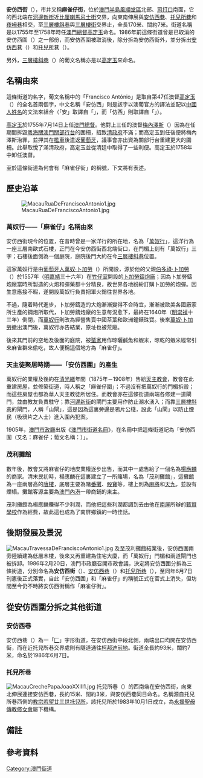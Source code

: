 {{Redirect|麻雀仔街|香港的一條被俗稱為「雀仔街」的街道|康樂街}}
{{Redirect|麻雀仔|text = 麻雀仔亦可指體型細小的'''[[麻雀|麻雀]]'''；又可指賭注注碼很少的'''[[麻將|麻將]]'''遊戲。}}
{{coord|22|11|34.95|N|113|32|09.34|E|display = title}}
{{Infobox Macau street
|streetname_zh = 安仿西街
|streetname_pt = Rua de<br/>Francisco António
|image = MacauRuaECalcadaDesFranciscoAntonio1.jpg
|caption = 安仿西街與三層樓斜巷，兩者的葡萄牙文名稱均以「{{lang|pt|Francisco António}}」來命名
|namedon = 1986年6月7日
|parish1 = {{MAC}}[[風順堂區|風順堂區]]
|begin1 = 河邊新街
|junction1 = 安仿西巷
|junction2 = 托兒所巷
|junction3 = 夜呣巷
|end1 = 三層樓街
|end2 = 三層樓斜巷
|length = 170
|width = 約7米
}}

'''安仿西街'''（{{lang-pt|Rua de Francisco António}}），市井又稱'''麻雀仔街'''，位於[[澳門半島|澳門半島]][[風順堂區|風順堂區]]北部、[[司打口|司打口]]南面，它的西北端在[[河邊新街|河邊新街]]近[[比厘喇馬忌士街|比厘喇馬忌士街]]交界，向東南伸展與[[安仿西巷|安仿西巷]]、[[托兒所巷|托兒所巷]]和[[夜呣巷|夜呣巷]]相交，至[[三層樓斜巷|三層樓斜巷]]與[[三層樓街|三層樓街]]交界止，全長170米、闊約7米。街道名稱是以1755年至1758年時任[[澳門總督|澳門總督]][[高定玉|高定玉]]命名。1986年前這條街道曾是已取消的安仿西圍（{{lang|pt|Pátio de Francisco António}}）之一部份，而安仿西圍被取消後，除分拆為安仿西街外，並分拆出[[安仿西巷|安仿西巷]]（{{lang|pt|Travessa de Francisco António}}）和[[托兒所巷|托兒所巷]]（{{lang|pt|Travessa da Creche}}）。

另外，[[三層樓斜巷|三層樓斜巷]]（{{lang-pt|Calçada de Francisco António}}）的葡文名稱亦是以[[高定玉|高定玉]]來命名。{{refTag|name = 1993街簿p97|1 = {{cite book
|title = 《澳門市街道及其它地方名冊》|edition = 1993年版
|publisher = [[澳門市政廳|澳門市政廳]]
|chapter = (第一部份) 公共街道|pages = 第97頁}}}}

==名稱由來==
{{main|高定玉}}
這條街道的名字，葡文名稱中的「Francisco António」是取自第47任澳督[[高定玉|高定玉]]（{{lang|pt|Francisco António Pereira Coutinho}}）的全名首兩個字{{refTag|name=澳門百科全書|1={{cite book 
 |title=《澳門百科全書》 
 |url=http://www.macaudata.com/macauweb/Encyclopedia/index.html 
 |editor=吳志良、楊允中 
 |date=1999年11月 
 |publisher=[[澳門基金會|澳門基金會]] 
 |isbn=972-658-078-1 
 |chapter=附件三:人名錄 
 |chapterurl=http://www.macaudata.com/macauweb/Encyclopedia/documents/690.htm 
 |deadurl=yes 
 |archiveurl=https://web.archive.org/web/20080411140924/http://www.macaudata.com/macauweb/Encyclopedia/index.html 
 |archivedate=2008-04-11 
 |access-date=2009-07-23 
 }}}}，中文名稱「安仿西」則是該字以澳葡官方的譯法並配以[[中國人姓名|中國人姓名]]的文法來組合（「安」取譯自「{{lang|pt|António}}{{noteTag|1=通譯「安東尼奧」；澳葡取其譯首個音節。}}」，而「仿西」則取譯自「{{lang|pt|Francisco}}{{noteTag|1=通譯「范斯高」；澳葡只取譯首兩個音節，並按其譯法譯為「仿西」。}}」）{{refTag|name=澳門掌故|1={{cite book|title=《澳門掌故》
|author=王文達
|origyear=1950年代|edition=1999年整理版
|publisher=中華教育會《澳門教育》出版社
|isbn=972-97840-1-9
|chapter=十、閭巷漫談 - (震) 麻雀仔|pages=第232至233頁}}}}。

[[高定玉|高定玉]]於1755年7月14日上任[[澳門總督|澳門總督]]{{refTag|name=澳門百科全書}}。他對上三任的澳督[[梅內澤斯|梅內澤斯]]（{{lang|pt|José Plácido de Matos Saraiva ou Antonio Jose Teles de Meneses}}）因為在任期間拆毀[[粵海關澳門關部行台|粵海關澳門關部行台]]的圍柵，招致[[清政府|清政府]]不滿；而高定玉到任後便將梅內澤斯治罪，並押其在[[檻車|檻車]]{{noteTag|1=[[檻車|檻車]]是一輛由木柵搭成的籠子、並在籠下裝上滾輪的車。中國古時常把囚犯鎖在檻車上遊街示眾。}}後遣返[[葡萄牙|葡萄牙]]，議事會亦出資為關部行台重建更大的圍柵{{refTag|1=
{{cite book|title=《導遊課程培訓手冊》|edition=2009年3月版
|publisher=[[澳門旅遊學院|澳門旅遊學院]]|isbn=978-99937-51-26-7
|chapter=第二節、議事會的“雙重效忠”政策|pages=(澳門歷史文化-議事會自治時期) 第2-5頁}}}}。此舉取悅了滿清政府，高定玉並從清廷中取得了一些利便{{refTag|name=澳門掌故}}。高定玉於1758年中卸任澳督{{refTag|name=澳門百科全書}}。

至於這條街道為何會有「麻雀仔街」的稱號，下文將有表述。

==歷史沿革==
[[File:MacauRuaDeFranciscoAntonio1.jpg|thumb]]

===萬奴行——「麻雀仔」名稱由來===
安仿西街現今的位置，在昔時曾是一家洋行的所在地，名為「[[萬奴行|萬奴行]]」，這洋行為一座三層南歐式石樓{{refTag|name=澳門街巷201|1={{cite news|publisher=[[大眾報|大眾報]]|date=2003年10月5日
|title=澳門街巷 來龍去脈 (第201篇)|author=金豐居士
}}}}，正門在今安仿西街西北端街口，在門楣上刻有「萬奴行」三字；石樓後面側為一個庭院，庭院後門大約在今[[三層樓斜巷|三層樓斜巷]]位置{{refTag|name=澳門掌故}}。

這家萬奴行是由[[葡萄牙人|葡萄牙人]][[萬奴·卜加勞|萬奴·卜加勞]]（{{lang|pt|Manuel Tavares Bocarroe}}）所開設，源於他的父親[[伯多祿·卜加勞|伯多祿·卜加勞]]（{{lang|pt|Pedro Bocarro}}）於1557年（[[明朝|明]][[嘉靖|嘉靖]]三十六年）在[[竹仔室|竹仔室]]開設的[[卜加勞鑄炮廠|卜加勞鑄炮廠]]；因為卜加勞鑄炮廠當時所製造的火炮和彈藥都十分精良，故世界各地紛紛訂購卜加勞的炮彈{{refTag|1={{cite book 
 |title=《澳門百科全書》 
 |url=http://www.macaudata.com/macauweb/Encyclopedia/index.html 
 |editor=吳志良、楊允中 
 |date=1999年11月 
 |publisher=[[澳門基金會|澳門基金會]] 
 |isbn=972-658-078-1 
 |chapter=卜加勞鑄炮廠 
 |chapterurl=http://www.macaudata.com/macauweb/Encyclopedia/html/09105.htm 
 |deadurl=yes 
 |archiveurl=https://web.archive.org/web/20080411140924/http://www.macaudata.com/macauweb/Encyclopedia/index.html 
 |archivedate=2008-04-11 
 |access-date=2009-07-23 
 }}}}。因生意應接不暇，遂開設萬奴行負責把軍火銷往世界各地{{refTag|name=澳門街巷201}}。

不過，隨着時代進步，卜加勞鑄造的大炮漸漸變得不合時宜，漸漸被歐美各國廠家所生產的鋼炮所取代，卜加勞鑄炮廠的生意每況愈下，最終在1640年（[[明朝|明]][[崇禎|崇禎]]十三年）倒閉，而[[萬奴行|萬奴行]]則改為經營售賣中國茶葉和歐洲鐘錶珠寶。後來[[萬奴·卜加勞|萬奴·卜加勞]]撤出澳門後，萬奴行亦告結業，原址也被荒廢。{{refTag|name=茂利攤館1|1={{cite news|publisher=[[訊報|訊報]]
|date=2008年5月9日
|title=麻雀仔「茂利攤館」（一）
|author=金豐居士
}}}}

後來其門前的空地及後面的庭院，被[[蜑家|蜑家]]用作晾曬鹹魚和蝦米，晾乾的蝦米經常引來麻雀群來偷吃，故人便稱這個地方為「麻雀仔」。{{refTag|name=澳門街巷201}}{{refTag|name=澳門掌故}}

===天主徒聚居時期——「安仿西圍」的產生===
萬奴行的業權及後約在[[清|清]][[光緒|光緒]]年間（1875年－1908年）售給[[天主教會|天主教會]]，教會在此重建房屋，並修築街道，時人稱之「麻雀仔圍」；不過沒有把萬奴行的門楣拆毀；而這些房屋也都為華人天主教徒所居住。而教會亦在這條街道兩端各修建一道閘門，並由教友負責駐守；靠[[河邊新街|河邊新街]]的閘門主要用作防止潮水湧入；而靠[[三層樓斜巷|三層樓斜巷]]的閘門，人稱「山閘」，這是因為這裏旁邊是鴉片公棧，設此「山閘」以防止煙民（吸鴉片之人士）進入圍內犯案。{{refTag|name=澳門街巷200|1={{cite news|publisher=[[大眾報|大眾報]]
|date=2003年10月4日
|title=澳門街巷 來龍去脈 (第200篇)
|author=金豐居士
}}}}

1905年，[[澳門市政廳|澳門市政廳]]出版《[[澳門市街道名冊|澳門市街道名冊]]》，在名冊中把這條街道記為「安仿西圍（又名：麻雀仔；葡文名稱：{{lang|pt|Pátio de Francisco António}}）」。{{refTag|1={{cite book
|title=《澳門市街道及其它地方名冊》|edition=1993年版
|publisher=[[澳門市政廳|澳門市政廳]]
|chapter=(第六部份) 已不存在或被取消的街道及其它公共地方|pages=第287頁}}}}

===茂利攤館===
數年後，教會又將麻雀仔的地皮業權逐步出售{{refTag|name=澳門街巷200}}，而其中一處售給了一個名為[[楊應麟|楊應麟]]的商家{{refTag|name=茂利攤館2|1={{cite news|publisher=[[訊報|訊報]]
|date=2008年5月16日
|title=麻雀仔「茂利攤館」（二）
|author=金豐居士}}}}。清末民初時，楊應麟在這裏建立了一所賭場，名為「茂利攤館」，這攤館為一座兩層高的[[唐樓|唐樓]]，底層主要為賭[[番攤|番攤]]、[[骰寶|骰寶]]等，樓上則為[[麻將|麻將]]和[[天九|天九]]，並設有煙榻。攤館客源主要為[[澳門內港|澳門內港]]一帶商鋪的東主。{{refTag|name=茂利攤館3|1={{cite news|publisher=[[訊報|訊報]]
|date=2008年5月23日
|title=麻雀仔「茂利攤館」（三）
|author=金豐居士
}}}}

茂利攤館為楊應麟賺得不少利潤，而他把這些利潤都調到去由他在[[南屏|南屏]]所辦的[[甄賢學校|甄賢學校]]作為經費，故此這也成為了南屏鄉鎮的一時佳話。{{refTag|name=茂利攤館3}}

==後期發展及景況==
[[File:MacauTravessaDeFranciscoAntonio1.jpg|thumb]]
及至茂利攤館結業後，安仿西圍兩旁陸續建為低層木樓，後來又再重建為住宅大廈，而「萬奴行」門楣和兩道閘門也被拆卸{{refTag|name=澳門風物誌續篇|1=
{{cite book|title=《澳門風物誌》續篇|url=http://www.macaudata.com/Macauweb/macauserial/amfwz|author=唐思|date=1999年11月|series=澳門文學叢書|publisher=中國文聯出版社|isbn=7-5059-3503-8|chapter=下環安仿西街掌故|chapterurl=http://www.macaudata.com/Macauweb/macauserial/amfwz/html/029.htm|access-date=2009-07-23|archive-date=2009-04-05|archive-url=https://web.archive.org/web/20090405163551/http://www.macaudata.com/Macauweb/macauserial/amfwz/|dead-url=no}}}}。1986年2月20日，澳門市政廳召開市政會議，決定將安仿西圍分拆為三條街道，分別命名為'''安仿西街'''（{{lang|pt|Rua de Francisco António}}）、[[安仿西巷|安仿西巷]]（{{lang|pt|Travessa de Francisco António}}）和[[托兒所巷|托兒所巷]]（{{lang|pt|Travessa da Creche}}），至同年6月7日刊憲後正式落實，自此「安仿西圍」和「麻雀仔」的稱號正式在官式上消失{{refTag|name=1993街簿p97}}{{refTag|name=1993街簿p68}}，但坊間至今仍不時將安仿西街稱作「麻雀仔街」{{refTag|name=澳門風物誌續篇}}。

==從安仿西圍分拆之其他街道==
===安仿西巷===
安仿西巷（{{lang|pt|Travessa de Francisco António}}）為一「[[匚|匚]]」字形街道，在安仿西街中段北側，兩端出口均開在安仿西街，而在近托兒所巷交界處則有隧道通往[[柯邦迪前地|柯邦迪前地]]。街道全長約93米，闊約7米，命名於1986年6月7日{{refTag|name=1993街簿p97}}。

===托兒所巷===
[[File:MacauCrechePapaJoaoXXIII1.jpg|thumb]]
托兒所巷（{{lang|pt|Travessa da Creche}}）的西南端在安仿西街，向東北伸展連接安仿西巷，長約15米、闊約3米，與安仿西巷同日命名{{refTag|name=1993街簿p68|1={{cite book
|title=《澳門市街道及其它地方名冊》|edition=1993年版
|publisher=[[澳門市政廳|澳門市政廳]]
|chapter=(第一部份) 公共街道|pages=第68頁}}}}。名稱源自托兒所巷西側的[[教宗若望廿三世托兒所|教宗若望廿三世托兒所]]，該托兒所於1983年10月1日成立，為[[永援聖母傳教修女會|永援聖母傳教修女會]]屬下機構{{refTag|1={{cite web|publisher=[[澳門社會工作局|澳門社會工作局]]|title=教宗若望廿三世托兒所|url=http://www.socialinfo.ias.gov.mo/groupd/detail.php?id=42&ctype=3&type_id=3-1|accessdate=2009年7月21日|deadurl=yes|archiveurl=https://archive.is/20121219222652/http://www.socialinfo.ias.gov.mo/groupd/detail.php?id=42&ctype=3&type_id=3-1|archivedate=2012年12月19日}}}}。

==備註==
<div class="references-small">
{{noteFoot}}
</div>

==參考資料==
<div class="references-small">
{{refFoot}}
</div>

[[Category:澳門街道|Category:澳門街道]]